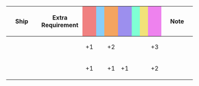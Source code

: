 {|class="wikitable" style="width:100%; text-align: center; vertical-align: middle;"
|-
! style="width: 20%;" | Ship
! style="width: 25%;" | Extra Requirement
! style="width: 5%; background-color: lightcoral;" | {{Firepower}}
! style="width: 5%; background-color: lightskyblue;" | {{Torpedo}}
! style="width: 5%; background-color: sandybrown;" | {{AA}}
! style="width: 5%; background-color: #9C8FEE;" | {{ASW}}
! style="width: 5%; background-color: #7fffd4;" | {{LOS}}
! style="width: 5%; background-color: #F2E279;" | {{Armor}}
! style="width: 5%; background-color: violet;" | {{Evasion}}
! style="width: 20%;" | Note
|-
! {{ShipLink|Shinshuu Maru}}
| style="text-align:left;" | 
| +1 || || +2 || || || || +3
| style="text-align:left;" | 
|-
! {{ShipLink|Akitsu Maru}}
| style="text-align:left;" | 
| +1 || || +1 || +1 || || || +2
| style="text-align:left;" | 
|}